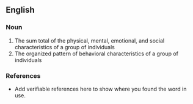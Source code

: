 ==English==

===Noun===
{{en-noun}}

# The sum total of the physical, mental, emotional, and social characteristics of a group of individuals
# The organized pattern of behavioral characteristics of a group of individuals

===References===
*Add verifiable references here to show where you found the word in use.
